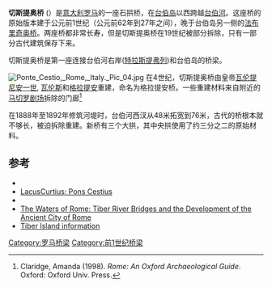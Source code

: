 {{Infobox Bridge
|bridge_name   = 切斯提奥桥
|image         = 2012-05-15 Roma ponte Cestio da ponte Garibaldi 1.jpg
|caption       = 
|official_name = Ponte Cestio
|carries       = [[台伯岛|台伯岛]]-[[特拉斯提弗列|特拉斯提弗列]]
|crosses       = [[台伯河|台伯河]]
|locale        = [[意大利|意大利]][[罗马|罗马]]
|design        = [[拱桥|拱桥]]
|material      = 石
|spans         = 3
|pierswater    = 
|mainspan      = 13.7 m
|complete      = Between 62 and 27 BC <small>(first stone bridge)</small>
|map_image     = Ponte Cestio, Rome, Italy. Pic 01.jpg 
|map_text      = 
|map_width     = 250px
|extra         = <center>旧桥</center>
}}
'''切斯提奥桥''' ({{lang-it|Ponte Cestio}}）是[[意大利|意大利]][[罗马|罗马]]的一座石拱桥，在[[台伯岛|台伯岛]]以西跨越[[台伯河|台伯河]]。这座桥的原始版本建于公元前1世纪（公元前62年到27年之间），晚于台伯岛另一侧的[[法布里奇奥桥|法布里奇奥桥]]。两座桥都非常长寿，但是切斯提奥桥在19世纪被部分拆除，只有一部分古代建筑保存下来。

切斯提奥桥是第一座连接台伯河右岸([[特拉斯提弗列|特拉斯提弗列]])和台伯岛的桥梁。

[[File:Ponte_Cestio,_Rome,_Italy._Pic_04.jpg|thumb]]
在4世纪，切斯提奥桥由皇帝[[瓦伦提尼安一世|瓦伦提尼安一世]], [[瓦伦斯|瓦伦斯]]和[[格拉提安|格拉提安]]重建，命名为格拉提安桥。一些重建材料来自附近的[[马切罗剧场|马切罗剧场]]拆除的门廊<ref name="oxford">Claridge, Amanda (1998). ''Rome: An Oxford Archaeological Guide''. Oxford: Oxford Univ. Press.</ref>

在1888年至1892年修筑河堤时，台伯河西汊从48米拓宽到76米，古代的桥根本就不够长，被迫拆除重建。新桥有三个大拱，其中央拱使用了约三分之二的原始材料。

== 参考 ==
{{reflist}}
* {{Cite book | last = O’Connor | first = Colin  | title = Roman Bridges | publisher = Cambridge University Press | year = 1993
 | pages = 66f.  | isbn = 0-521-39326-4}}
* [http://penelope.uchicago.edu/Thayer/E/Gazetteer/Places/Europe/Italy/Lazio/Roma/Rome/_Texts/PLATOP*/Pons_Cestius.html LacusCurtius: Pons Cestius]{{Wayback|url=http://penelope.uchicago.edu/Thayer/E/Gazetteer/Places/Europe/Italy/Lazio/Roma/Rome/_Texts/PLATOP*/Pons_Cestius.html |date=20200526230616 }}
* {{Structurae|id=s0001262|title=Pons Cestius}}
* [http://www.iath.virginia.edu/rome/Journal2TaylorNew.pdf The Waters of Rome: Tiber River Bridges and the Development of the Ancient City of Rome] {{Wayback|url=http://www.iath.virginia.edu/rome/Journal2TaylorNew.pdf |date=20080916035812 }}
* [http://www.isolatiberina.it/ Tiber Island information] {{Wayback|url=http://www.isolatiberina.it/ |date=20180309182507 }} {{it icon}}
{{coord|41|53|24.8|N|12|28|38|E|region:IT-RO_type:landmark|display=title}}
[[Category:罗马桥梁|Category:罗马桥梁]]
[[Category:前1世纪桥梁|Category:前1世纪桥梁]]